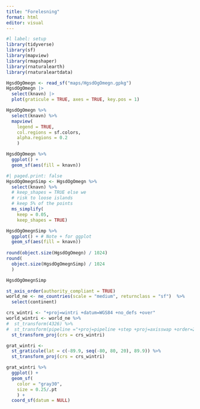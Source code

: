 ```yaml
---
title: "Forelesning"
format: html
editor: visual
---
```


```r
#l label: setup 
library(tidyverse)
library(sf)
library(mapview)
library(rmapshaper)
library(rnaturalearth)
library(rnaturaleartdata)
```

```r
HgsdOgOmegn <- read_sf("maps/HgsdOgOmegn.gpkg")
HgsdOgOmegn |> 
  select(knavn) |> 
  plot(graticule = TRUE, axes = TRUE, key.pos = 1)
```

```r
HgsdOgOmegn %>% 
  select(knavn) %>% 
  mapview(
    legend = TRUE,
    col.regions = sf.colors,
    alpha.regions = 0.2
    )
```

```r
HgsdOgOmegn %>% 
  ggplot() + 
  geom_sf(aes(fill = knavn))
```

```r
#| paged.print: false
HgsdOgOmegnSimp <- HgsdOgOmegn %>% 
  select(knavn) %>% 
  # keep_shapes = TRUE else we 
  # risk to loose islands
  # keep 5% of the points
  ms_simplify(
    keep = 0.05, 
    keep_shapes = TRUE) 

HgsdOgOmegnSimp %>% 
  ggplot() + # Note + for ggplot
  geom_sf(aes(fill = knavn))
 
round(object.size(HgsdOgOmegn) / 1024)
round(
  object.size(HgsdOgOmegnSimp) / 1024
  )

HgsdOgOmegnSimp
```

```r
st_axis_order(authority_compliant = TRUE)
world_ne <- ne_countries(scale = "medium", returnclass = "sf")  %>% 
  select(continent) 
```

```r
crs_wintri <- "+proj=wintri +datum=WGS84 +no_defs +over"
world_wintri <- world_ne %>% 
#  st_transform(4326) %>%
#  st_transform(pipeline ="+proj=pipeline +step +proj=axisswap +order=2,1") %>% 
  st_transform_proj(crs = crs_wintri)
```

```r
grat_wintri <- 
  st_graticule(lat = c(-89.9, seq(-80, 80, 20), 89.9)) %>%
  st_transform_proj(crs = crs_wintri) 
```

```r
grat_wintri %>% 
  ggplot() + 
  geom_sf(
    color = "gray30", 
    size = 0.25/.pt
    ) + 
  coord_sf(datum = NULL)
```
